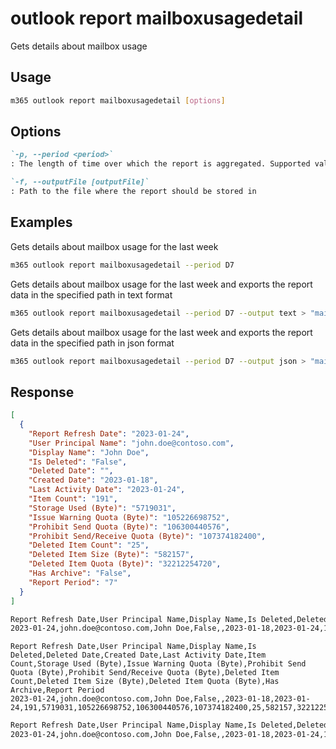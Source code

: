 
# outlook report mailboxusagedetail

Gets details about mailbox usage

## Usage

```sh
m365 outlook report mailboxusagedetail [options]
```

## Options

```md defintion-list
`-p, --period <period>`
: The length of time over which the report is aggregated. Supported values `D7`, `D30`, `D90`, `D180`.

`-f, --outputFile [outputFile]`
: Path to the file where the report should be stored in
```

<Global />

## Examples

Gets details about mailbox usage for the last week

```sh
m365 outlook report mailboxusagedetail --period D7
```

Gets details about mailbox usage for the last week and exports the report data in the specified path in text format

```sh
m365 outlook report mailboxusagedetail --period D7 --output text > "mailboxusagedetail.txt"
```

Gets details about mailbox usage for the last week and exports the report data in the specified path in json format

```sh
m365 outlook report mailboxusagedetail --period D7 --output json > "mailboxusagedetail.json"
```

## Response

<Tabs>
  <TabItem value="JSON">

  ```json
  [
    {
      "Report Refresh Date": "2023-01-24",
      "User Principal Name": "john.doe@contoso.com",
      "Display Name": "John Doe",
      "Is Deleted": "False",
      "Deleted Date": "",
      "Created Date": "2023-01-18",
      "Last Activity Date": "2023-01-24",
      "Item Count": "191",
      "Storage Used (Byte)": "5719031",
      "Issue Warning Quota (Byte)": "105226698752",
      "Prohibit Send Quota (Byte)": "106300440576",
      "Prohibit Send/Receive Quota (Byte)": "107374182400",
      "Deleted Item Count": "25",
      "Deleted Item Size (Byte)": "582157",
      "Deleted Item Quota (Byte)": "32212254720",
      "Has Archive": "False",
      "Report Period": "7"
    }
  ]
  ```

  </TabItem>
  <TabItem value="Text">

  ```txt
  Report Refresh Date,User Principal Name,Display Name,Is Deleted,Deleted Date,Created Date,Last Activity Date,Item Count,Storage Used (Byte),Issue Warning Quota (Byte),Prohibit Send Quota (Byte),Prohibit Send/Receive Quota (Byte),Deleted Item Count,Deleted Item Size (Byte),Deleted Item Quota (Byte),Has Archive,Report Period
  2023-01-24,john.doe@contoso.com,John Doe,False,,2023-01-18,2023-01-24,191,5719031,105226698752,106300440576,107374182400,25,582157,32212254720,False,7
  ```

  </TabItem>
  <TabItem value="CSV">

  ```csv
  Report Refresh Date,User Principal Name,Display Name,Is Deleted,Deleted Date,Created Date,Last Activity Date,Item Count,Storage Used (Byte),Issue Warning Quota (Byte),Prohibit Send Quota (Byte),Prohibit Send/Receive Quota (Byte),Deleted Item Count,Deleted Item Size (Byte),Deleted Item Quota (Byte),Has Archive,Report Period
  2023-01-24,john.doe@contoso.com,John Doe,False,,2023-01-18,2023-01-24,191,5719031,105226698752,106300440576,107374182400,25,582157,32212254720,False,7
  ```

  </TabItem>
  <TabItem value="Markdown">

  ```md
  Report Refresh Date,User Principal Name,Display Name,Is Deleted,Deleted Date,Created Date,Last Activity Date,Item Count,Storage Used (Byte),Issue Warning Quota (Byte),Prohibit Send Quota (Byte),Prohibit Send/Receive Quota (Byte),Deleted Item Count,Deleted Item Size (Byte),Deleted Item Quota (Byte),Has Archive,Report Period
  2023-01-24,john.doe@contoso.com,John Doe,False,,2023-01-18,2023-01-24,191,5719031,105226698752,106300440576,107374182400,25,582157,32212254720,False,7
  ```

  </TabItem>
</Tabs>

